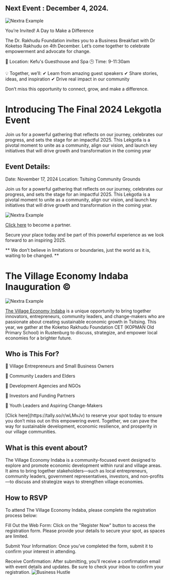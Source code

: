 
## Next Event : December 4, 2024. 


<Bleed>![Nextra Example](../public/cape-town-business-breakfast.png)</Bleed>

You’re Invited! A Day to Make a Difference

The Dr. Rakhudu Foundation invites you to a Business Breakfast with Dr Koketso Rakhudu on 4th December. Let’s come together to celebrate empowerment and advocate for change.

📍 Location: Kefu's Guesthouse and Spa
🕒 Time: 9-11:30am

💡 Together, we’ll:
✔ Learn from amazing guest speakers
✔ Share stories, ideas, and inspiration
✔ Drive real impact in our community

Don’t miss this opportunity to connect, grow, and make a difference.


# Introducing The Final 2024 Lekgotla Event 

Join us for a powerful gathering that reflects on our journey, celebrates our progress, and sets the stage for an impactful 2025. This Lekgotla is a pivotal moment to unite as a community, align our vision, and launch key initiatives that will drive growth and transformation in the coming year

## Event Details:

Date: November 17, 2024
Location: Tsitsing Community Grounds

Join us for a powerful gathering that reflects on our journey, celebrates our progress, and sets the stage for an impactful 2025. This Lekgotla is a pivotal moment to unite as a community, align our vision, and launch key initiatives that will drive growth and transformation in the coming year.

<Bleed>![Nextra Example](../public/business-hustle-website-artwork.png)</Bleed>

[Click here](https://tally.so/r/wo0DEb) to become a partner.

Secure your place today and be part of this powerful experience as we look forward to an inspiring 2025.

<Bleed>
  <div style={{ border: '1px solid #888', padding: '4rem 2.5rem', textAlign: 'center' }}>
   ** We don’t believe in limitations or boundaries, just the world as it is, waiting to be changed. **

  </div>
</Bleed>

# The Village Economy Indaba Inauguration ©

<Bleed>![Nextra Example](../public/village_Indaba.gif)</Bleed>


[The Village Economy Indaba](https://www.thevillageeconomyindaba.com/) is a unique opportunity to bring together innovators, entrepreneurs, community leaders, and change-makers who are passionate about creating sustainable economic growth in Tsitsing. This year, we gather at the Koketso Rakhudu Foundation CET (KOPMAN Old Primary School) in Rustenburg to discuss, strategize, and empower local economies for a brighter future.



## Who is This For?

🌟 Village Entrepreneurs and Small Business Owners

🌟 Community Leaders and Elders

🌟 Development Agencies and NGOs

🌟 Investors and Funding Partners

🌟 Youth Leaders and Aspiring Change-Makers

<Callout>
[Click here](https://tally.so/r/wLMvJv) to reserve your spot today to ensure you don’t miss out on this empowering event. Together, we can pave the way for sustainable development, economic resilience, and prosperity in our village communities.
</Callout>


## What is this event about?

The Village Economy Indaba is a community-focused event designed to explore and promote economic development within rural and village areas. It aims to bring together stakeholders—such as local entrepreneurs, community leaders, government representatives, investors, and non-profits—to discuss and strategize ways to strengthen village economies.

## How to RSVP

To attend The Village Economy Indaba, please complete the registration process below:

Fill Out the Web Form:
Click on the "Register Now" button to access the registration form. Please provide your details to secure your spot, as spaces are limited.

Submit Your Information:
Once you’ve completed the form, submit it to confirm your interest in attending.

Receive Confirmation:
After submitting, you’ll receive a confirmation email with event details and updates. Be sure to check your inbox to confirm your registration. ![Business Hustle](https://img.shields.io/badge/Business-Hustle-blue)




